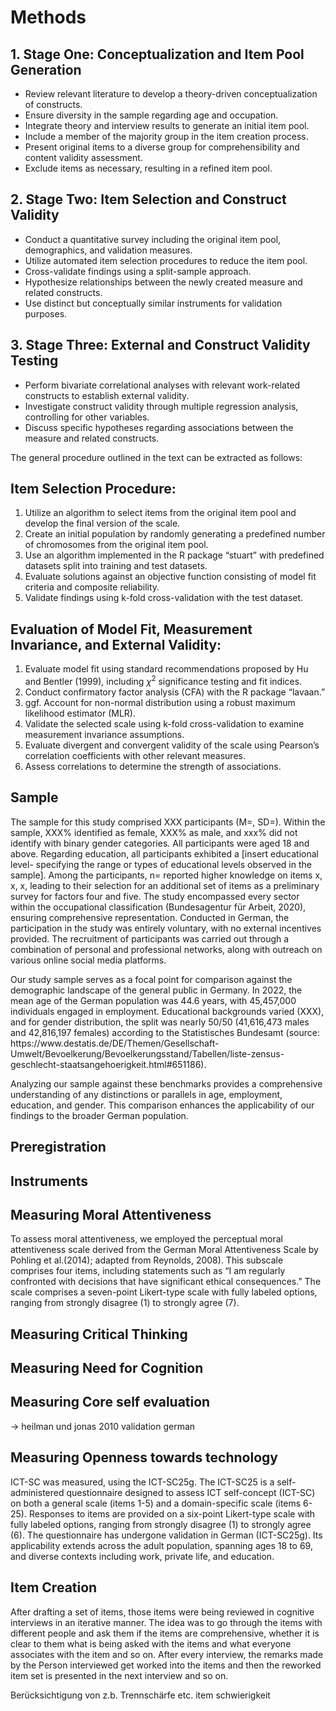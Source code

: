# Methods

## 1. Stage One: Conceptualization and Item Pool Generation 
   - Review relevant literature to develop a theory-driven conceptualization of constructs.
   - Ensure diversity in the sample regarding age and occupation.
   - Integrate theory and interview results to generate an initial item pool.
   - Include a member of the majority group in the item creation process.
   - Present original items to a diverse group for comprehensibility and content validity assessment.
   - Exclude items as necessary, resulting in a refined item pool.

## 2. Stage Two: Item Selection and Construct Validity
   - Conduct a quantitative survey including the original item pool, demographics, and validation measures.
   - Utilize automated item selection procedures to reduce the item pool.
   - Cross-validate findings using a split-sample approach.
   - Hypothesize relationships between the newly created measure and related constructs.
   - Use distinct but conceptually similar instruments for validation purposes.

## 3. Stage Three: External and Construct Validity Testing 
   - Perform bivariate correlational analyses with relevant work-related constructs to establish external validity.
   - Investigate construct validity through multiple regression analysis, controlling for other variables.
   - Discuss specific hypotheses regarding associations between the measure and related constructs.

The general procedure outlined in the text can be extracted as follows:

## Item Selection Procedure: 
1. Utilize an algorithm to select items from the original item pool and develop the final version of the scale.
2. Create an initial population by randomly generating a predefined number of chromosomes from the original item pool.
3. Use an algorithm implemented in the R package "stuart" with predefined datasets split into training and test datasets.
4. Evaluate solutions against an objective function consisting of model fit criteria and composite reliability.
5. Validate findings using k-fold cross-validation with the test dataset.

## Evaluation of Model Fit, Measurement Invariance, and External Validity: 
1. Evaluate model fit using standard recommendations proposed by Hu and Bentler (1999), including $\chi^2$ significance testing and fit indices.
2. Conduct confirmatory factor analysis (CFA) with the R package "lavaan."
3. ggf. Account for non-normal distribution using a robust maximum likelihood estimator (MLR).
4. Validate the selected scale using k-fold cross-validation to examine measurement invariance assumptions.
5. Evaluate divergent and convergent validity of the scale using Pearson's correlation coefficients with other relevant measures.
6. Assess correlations to determine the strength of associations.

## Sample

The sample for this study comprised XXX participants (M=, SD=). Within the sample, XXX% identified as female, XXX% as male, and xxx% did not identify with binary gender categories. All participants were aged 18 and above. Regarding education, all participants exhibited a [insert educational level- specifying the range or types of educational levels observed in the sample]. Among the participants, n= reported higher knowledge on items x, x, x, leading to their selection for an additional set of items as a preliminary survey for factors four and five.
The study encompassed every sector within the occupational classification (Bundesagentur für Arbeit, 2020), ensuring comprehensive representation. Conducted in German, the participation in the study was entirely voluntary, with no external incentives provided. The recruitment of participants was carried out through a combination of personal and professional networks, along with outreach on various online social media platforms.

Our study sample serves as a focal point for comparison against the demographic landscape of the general public in Germany. In 2022, the mean age of the German population was 44.6 years, with 45,457,000 individuals engaged in employment. Educational backgrounds varied (XXX), and for gender distribution, the split was nearly 50/50 (41,616,473 males and 42,816,197 females) according to the Statistisches Bundesamt (source: https://www.destatis.de/DE/Themen/Gesellschaft-Umwelt/Bevoelkerung/Bevoelkerungsstand/Tabellen/liste-zensus-geschlecht-staatsangehoerigkeit.html#651186).

Analyzing our sample against these benchmarks provides a comprehensive understanding of any distinctions or parallels in age, employment, education, and gender. This comparison enhances the applicability of our findings to the broader German population.

## Preregistration

## Instruments

## Measuring Moral Attentiveness
To assess moral attentiveness, we employed the perceptual moral attentiveness scale derived from the German Moral Attentiveness Scale by Pohling et al.(2014); adapted from Reynolds, 2008). This subscale comprises four items, including statements such as "I am regularly confronted with decisions that have significant ethical consequences." The scale comprises a seven-point Likert-type scale with fully labeled options, ranging from strongly disagree (1) to strongly agree (7).

## Measuring Critical Thinking

## Measuring Need for Cognition

## Measuring Core self evaluation

-> heilman und jonas 2010 validation german

## Measuring Openness towards technology

ICT-SC was measured, using the ICT-SC25g. The ICT-SC25 is a self-administered questionnaire designed to assess ICT self-concept (ICT-SC) on both a general scale (items 1-5) and a domain-specific scale (items 6-25). Responses to items are provided on a six-point Likert-type scale with fully labeled options, ranging from strongly disagree (1) to strongly agree (6). The questionnaire has undergone validation in German (ICT-SC25g). Its applicability extends across the adult population, spanning ages 18 to 69, and diverse contexts including work, private life, and education. 

## Item Creation

After drafting a set of items, those items were being reviewed in cognitive interviews in an iterative manner. The idea was to go through the items with different people and ask them if the items are comprehensive, whether it is clear to them what is being asked with the items and what everyone associates with the item and so on. After every interview, the remarks made by the Person interviewed get worked into the items and then the reworked item set is presented in the next interview and so on.

Berücksichtigung von z.b. Trennschärfe etc. item schwierigkeit
